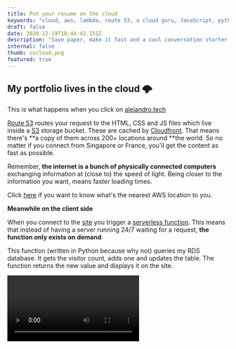 ```yaml
---
title: Put your resume on the cloud
keywords: "cloud, aws, lambda, route 53, a cloud guru, JavaScript, python"
draft: false
date: 2020-12-19T18:44:42.151Z
description: "Save paper, make it fast and a cool conversation starter for interviews. No more PDFs"
internal: false
thumb: cvcloud.png
featured: true
---
```



## My portfolio lives in the cloud 🌩

This is what happens when you click on [alejandro.tech](http://alejandro.tech/)

[Route 53](https://aws.amazon.com/route53/) routes your request to the HTML, CSS and JS files which live inside a [S3](https://aws.amazon.com/s3/) storage bucket. These are cached by [Cloudfront](https://aws.amazon.com/cloudfront/). That means there's **a copy of them across 200+ locations around **the world. So no matter if you connect from Singapore or France, you'll get the content as fast as possible.

Remember, **the internet is a bunch of physically connected computers** exchanging information at (close to) the speed of light. Being closer to the information you want, means faster loading times.

Click [here](https://www.cloudping.info/) if you want to know what's the nearest AWS location to you.

**Meanwhile on the client side**

When you connect to the [site](http://alejandro.tech/) you trigger a [serverless function](https://aws.amazon.com/lambda/). This means that instead of having a server running 24/7 waiting for a request, **the function only exists on demand**.

This function (written in Python because why not) queries my RDS database. It gets the visitor count, adds one and updates the table. The function returns the new value and displays it on the site.

<Video />

**Continuous Deployment**

On Github, when I push changes to the main branch. They trigger an action that **replaces the files in the S3 bucket and invalidates the cached files on Cloudfront**. This means that the next time you connect, you'll get the latest version of the files.

**But why?**

If you've ever deployed your site on a service like Netlify, this process is done auto-_magically_ for you. **It's nice to have the option of doing it manually because it gives you freedom**. It is a lot of work though. **It's like going through the exhaustive process of making a late at home.** Buying the beans, grinding them, weighing, working the espresso machine, frothing the milk and doing the latte art. You can also just get one from Starbucks and call it a day. Nothing wrong with one or the other, just depends on your needs. ☕️

**References**
Thanks so much to [swyx](https://twitter.com/swyx) for suggesting the [cloud resume challenge](https://forrestbrazeal.com/2020/04/23/the-cloud-resume-challenge/). Going through it opened my mind to the world of cloud solutions. Now I use them for **everything**.

Implementing security with [AWS Route 53](https://www.youtube.com/watch?v=lB4DTqMEumY)

PD: I set a concurrency limit on the lambda function. This means that even if somebody wants to troll me and spam the endpoint, it's limited to 5 requests per minute.

\- Alejandro 🧡
